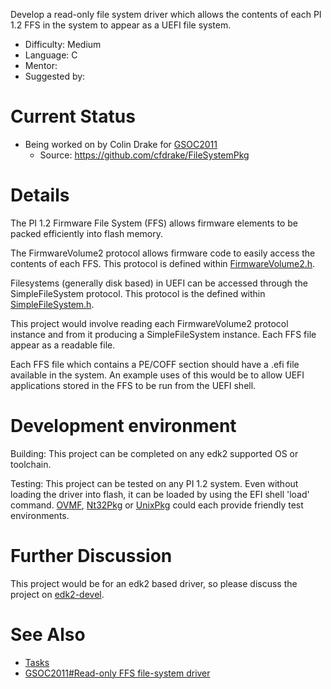 <!-- [[Category:GSOC2011]] -->
<!-- [[Category:Tasks]] -->
Develop a read-only file system driver which allows the contents of each PI 1.2 FFS in the system to appear as a UEFI file system.

* Difficulty: Medium
* Language: C
* Mentor:
* Suggested by: {{sfuser|mdkinney}}

=Current Status=
* Being worked on by Colin Drake for [[GSOC2011]]
** Source: https://github.com/cfdrake/FileSystemPkg

=Details=
The PI 1.2 Firmware File System (FFS) allows firmware elements to be packed efficiently into flash memory.

The FirmwareVolume2 protocol allows firmware code to easily access the contents of each FFS.  This protocol is defined within [https://edk2.svn.sourceforge.net/svnroot/edk2/trunk/edk2/MdePkg/Include/Protocol/FirmwareVolume2.h FirmwareVolume2.h].

Filesystems (generally disk based) in UEFI can be accessed through the SimpleFileSystem protocol.  This protocol is the defined within [https://edk2.svn.sourceforge.net/svnroot/edk2/trunk/edk2/MdePkg/Include/Protocol/SimpleFileSystem.h SimpleFileSystem.h].

This project would involve reading each FirmwareVolume2 protocol instance and from it producing a SimpleFileSystem instance.  Each FFS file appear as a readable file.

Each FFS file which contains a PE/COFF section should have a .efi file available in the system.  An example uses of this would be to allow UEFI applications stored in the FFS to be run from the UEFI shell.

=Development environment=
Building: This project can be completed on any edk2 supported OS or toolchain.

Testing: This project can be tested on any PI 1.2 system.  Even without loading the driver into flash, it can be loaded by using the EFI shell 'load' command.  [http://www.tianocore.org/ovmf/ OVMF], [[Nt32Pkg]] or [[UnixPkg]] could each provide friendly test environments.

=Further Discussion=
This project would be for an edk2 based driver, so please discuss the project on [[edk2-devel]].

= See Also =
* [[Tasks]]
* [[GSOC2011#Read-only FFS file-system driver]]
